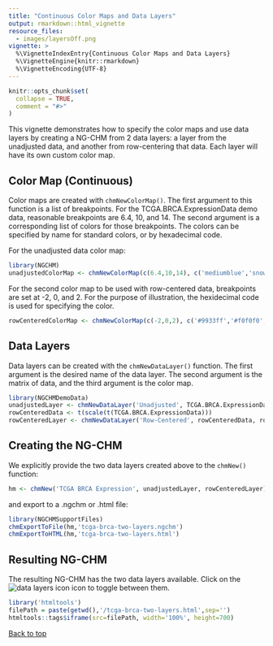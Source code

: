 ```yaml
---
title: "Continuous Color Maps and Data Layers"
output: rmarkdown::html_vignette
resource_files:
  - images/layersOff.png
vignette: >
  %\VignetteIndexEntry{Continuous Color Maps and Data Layers}
  %\VignetteEngine{knitr::rmarkdown}
  %\VignetteEncoding{UTF-8}
---
```


```r
knitr::opts_chunk$set(
  collapse = TRUE,
  comment = "#>"
)
```

This vignette demonstrates how to specify the color maps and use data layers by creating a 
NG-CHM from 2 data layers: a layer from the unadjusted data, and another from row-centering that data.
Each layer will have its own custom color map.

## Color Map (Continuous)

Color maps are created with `chmNewColorMap()`. The first argument to this function
is a list of breakpoints. For the TCGA.BRCA.ExpressionData demo data, reasonable breakpoints are
6.4, 10, and 14. The second argument is a corresponding list of
colors for those breakpoints. The colors can be specified by name for standard colors, or by hexadecimal code.

For the unadjusted data color map:

```r
library(NGCHM)
unadjustedColorMap <- chmNewColorMap(c(6.4,10,14), c('mediumblue','snow','firebrick'))
```

For the second color map to be used with row-centered data, breakpoints are set at -2, 0, and 2. For 
the purpose of illustration, the hexidecimal code is used for specifying the color.

```r
rowCenteredColorMap <- chmNewColorMap(c(-2,0,2), c('#9933ff','#f0f0f0','#228B22'))
```


## Data Layers 

Data layers can be created with the `chmNewDataLayer()` function. The first argument is the desired name 
of the data layer. The second argument is the matrix of data, and the third argument is the color map.

```r
library(NGCHMDemoData)
unadjustedLayer <- chmNewDataLayer('Unadjusted', TCGA.BRCA.ExpressionData, unadjustedColorMap)
rowCenteredData <- t(scale(t(TCGA.BRCA.ExpressionData)))
rowCenteredLayer <- chmNewDataLayer('Row-Centered', rowCenteredData, rowCenteredColorMap)
```

## Creating the NG-CHM

We explicitly provide the two data layers created above to the `chmNew()` function:

```r
hm <- chmNew('TCGA BRCA Expression', unadjustedLayer, rowCenteredLayer)
```

and export to a .ngchm or .html file:

```r
library(NGCHMSupportFiles)
chmExportToFile(hm,'tcga-brca-two-layers.ngchm')
chmExportToHTML(hm,'tcga-brca-two-layers.html')
```

## Resulting NG-CHM

The resulting NG-CHM has the two data layers available. Click on the ![data layers icon](images/layersOff.png) icon to toggle 
between them.

```r
library('htmltools')
filePath = paste(getwd(),'/tcga-brca-two-layers.html',sep='')
htmltools::tags$iframe(src=filePath, width='100%', height=700)
```

[Back to top](#)

